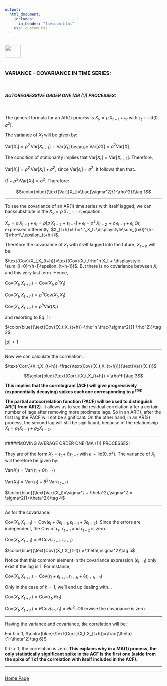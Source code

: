 ```yaml
---
output: 
  html_document:
    includes:
      in_header: "favicon.html" 
    css: custom.css
---
```


<br>
<a href="http://rinterested.github.io/statistics/index.html">
<img HEIGHT="40" WIDTH="50" src="https://cloud.githubusercontent.com/assets/9312897/10556783/a27a26fa-745c-11e5-9b1a-2d5bd737387a.PNG"></a>
<br><br>

### VARIANCE - COVARIANCE IN TIME SERIES:
<br>

##### AUTOREGRESSIVE ORDER ONE (AR (1)) PROCESSES:
<br>

The general formula for an AR(1) process is $X_y = \rho \, X_{t-1} + \epsilon_t$ with $\epsilon_t \sim \text{iid}(0,\sigma^2)$.

The variance of $X_t$ will be given by:

$\text{Var}[X_t] = \rho^2\, \text{Var}[X_{t-1}] \, + \text{Var}[\epsilon_t]$ because $\text{Var}[aX]= a^2\text{Var}[X]$.

The condition of stationarity implies that $\text{Var}[X_t] = \text{Var}[X_{t-1}]$. Therefore,

$\text{Var}[X_t]=\rho^2\,\text{Var}[X_t]+\sigma^2$, since $\text{Var}[\epsilon_t]=\sigma^2$. It follows then that...

$(1-\rho^2)\text{Var}[X_t]=\sigma^2$. Therefore:

$$\color{blue}{\text{Var}[X_t]=\frac{\sigma^2}{1-\rho^2}}\tag 1$$

---

To see the covariance of an AR(1) time series with itself lagged, we can backsubstitute in the $X_y = \rho \, X_{t-1} + \epsilon_t$ equation:

$X_y = \rho \, X_{t-1} + \epsilon_t = \rho\left[\rho\,X_{t-2}+\epsilon_{t-1}\right]+\epsilon_t = \rho^2\,X_{t-2}\,+\rho\,\epsilon_{t-1}+\epsilon_t$ Or, expressed differently, $X_{t+h}=\rho^h\,X_t+\displaystyle\sum_{i=0}^{h-1}\rho^i\,\epsilon_{t+h-i}$.

Therefore the covariance of $X_t$ with itself lagged into the future, $X_{t+h}$ will be:

$\text{Cov}(X_t,X_{t+h})=\text{Cov}(X_t,\rho^h X_t + \displaystyle \sum_{i=0}^{h-1}\epsilon_{t+h-1})$. But there is no covariance between $X_t$ and this very last term. Hence,

$\text{Cov}(X_t,X_{t+h})=\text{Cov}(X_t,\rho^h X_t)$

$\text{Cov}(X_t,X_{t+h})=\rho^h \text{Cov}(X_t, X_t)$

$\text{Cov}(X_t,X_{t+h})=\rho^h \text{Var}(X_t)$

and resorting to Eq. 1:

$\color{blue}{\text{Cov}(X_t,X_{t+h})=\rho^h \frac{\sigma^2}{1-\rho^2}}\tag 2$

$\vert \rho \vert < 1$

---

Now we can calculate the correlation:

$\text{Corr.}(X_t,X_{t+h})=\frac{\text{Cov}(X_t,X_{t+h})}{\text{Var}(X_t)}$

$$\color{blue}{\text{Corr.}(X_t,X_{t+h}) = \rho^h}\tag 3$$

**This implies that the correlogram (ACF) will give progressively (exponentially decaying) spikes each one corresponding to $\rho^{\text{step}}$.**

**The partial autocorrelation function (PACF) will be used to distinguish AR(1) from AR(2).** It allows us to see the residual correlation after a certain number of lags after removing more proximate lags. So in an AR(1), after the first lag the PACF will not be significant. On the other hand, in an AR(2) process, the second lag will still be significant, because of the relationship $X_t=\rho_1 X_{t-1}+\rho_2 X_{t-2}$.

---

#####MOVING AVERAGE ORDER ONE (MA (1)) PROCESSES:

They are of the form $X_t=\epsilon_t + \theta \epsilon_{t-1}$ with $\epsilon \sim \text{iid}(0,\sigma^2)$. The variance of $X_t$ will therefore be given by:

$\text{Var}(X_t)= \text{Var}(\epsilon_t+\theta \epsilon_{t-1})$

$\text{Var}(X_t)=\text{Var}(\epsilon_t) + \theta^2 \, \text{Var}(\epsilon_{t-1})$

$\color{blue}{\text{Var}(X_t)=\sigma^2 + \theta^2\,\sigma^2 = \sigma^2(1+\theta^2)}\tag 4$

---

As for the covariance:

$\text{Cov}(X_t,X_{t-1})=\text{Cov}(\epsilon_t + \theta \epsilon_{t-1}, \epsilon_{t-1} + \theta \epsilon_{t-2})$. Since the errors are independent, the $\text{Cov}$ of $\epsilon_t$, $\epsilon_{t-1}$ and $\epsilon_{t-2}$ is zero.

$\text{Cov}(X_t,X_{t-1})=\theta \, \text{Cov}(\epsilon_{t-1},\epsilon_{t-1})$

$\color{blue}{\text{Cov}(X_t,X_{t-1}) = \theta\,\sigma^2}\tag 5$

Notice that this common element in the covariance expression ($\epsilon_{t-1}$) only exist if the lag is $1$. For instance,

$\text{Cov}(X_t,X_{t+h})= \text{Cov}(\epsilon_t+\epsilon_{t+h},\epsilon_{t+h} + \theta \epsilon_{t+h-1})$

Only in the case of $h=1$, we'll end up dealing with...

$\text{Cov}(X_t,X_{t+h})=\text{Cov}(\epsilon_t,\theta\epsilon_t)$

$\text{Cov}(X_t,X_{t+h})=\theta \text{Cov}(\epsilon_t,\epsilon_t)=\theta\sigma^2$. Otherwise the covariance is zero.

---

Having the variance and covariance, the correlation will be:

For $h=1$, $\color{blue}{\text{Corr.}(X_t,X_{t+h})=\frac{\theta}{1+\theta^2}\tag 6}$

If $h>1$, the correlation is zero. **This explains why in a MA(1) process, the only statistically significant spike in the ACF is the first one (aside from the spike of 1 of the correlation with itself included in the ACF).** 

---



---

<a href="http://rinterested.github.io/statistics/index.html">Home Page</a>
